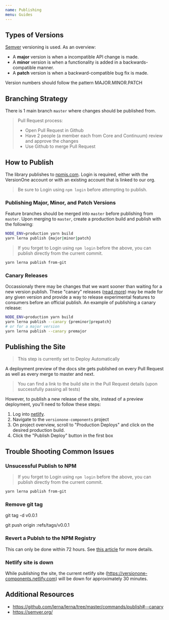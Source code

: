 ```yaml
---
name: Publishing
menu: Guides
---
```


## Types of Versions

[Semver](https://semver.org/) versioning is used. As an overview:

- A **major** version is when a incompatible API change is made.
- A **minor** version is when a functionality is added in a backwards-compatible manner.
- A **patch** version is when a backward-compatible bug fix is made.

Version numbers should follow the pattern MAJOR.MINOR.PATCH

## Branching Strategy

There is 1 main branch `master` where changes should be published from.

> Pull Request process:
>
> - Open Pull Request in Github
> - Have 2 people (a member each from Core and Continuum) review and approve the changes
> - Use Github to merge Pull Request

## How to Publish

The library publishes to [npmjs.com](https://www.npmjs.com/package/@versionone/components). Login is required, either with the VersionOne account or with an existing account that is linked to our org.

> Be sure to Login using `npm login` before attempting to publish.

### Publishing Major, Minor, and Patch Versions

Feature branches should be merged into `master` before publishing from `master`. Upon merging to `master`, create a production build and publish with the following:

```bash
NODE_ENV=production yarn build
yarn lerna publish {major|minor|patch}
```

> If you forget to Login using `npm login` before the above, you can publish directly from the current commit.

```bash
yarn lerna publish from-git
```

### Canary Releases

Occassionaly there may be changes that we want sooner than waiting for a new version publish. These "canary" releases ([read more](https://github.com/lerna/lerna/tree/master/commands/publish#--canary)) may be made for any given version and provide a way to release experimental features to consumers before an official publish. An example of publishing a canary release:

```bash
NODE_ENV=production yarn build
yarn lerna publish --canary {preminor|prepatch}
# or for a major version
yarn lerna publish --canary premajor
```

## Publishing the Site

> This step is currently set to Deploy Automatically

A deployment preview of the docs site gets published on every Pull Request as well as every merge to master and next.

> You can find a link to the build site in the Pull Request details (upon successfully passing all tests)

However, to publish a new release of the site, instead of a preview deployment, you'll need to follow these steps:

1. Log into [netlify](https://www.netlify.com/).
2. Navigate to the `versionone-components` project
3. On project overview, scroll to "Production Deploys" and click on the desired production build.
4. Click the "Publish Deploy" button in the first box

## Trouble Shooting Common Issues

### Unsucessful Publish to NPM

> If you forget to Login using `npm login` before the above, you can publish directly from the current commit.

```bash
yarn lerna publish from-git
```

### Remove git tag

git tag -d v0.0.1

git push origin :refs/tags/v0.0.1

### Revert a Publsh to the NPM Registry

This can only be done within 72 hours. See [this article](https://docs.npmjs.com/unpublishing-packages-from-the-registry) for more details.

### Netlify site is down

While publishing the site, the current netlify site (https://versionone-components.netlify.com) will be down for approximately 30 minutes.

## Additional Resources

- https://github.com/lerna/lerna/tree/master/commands/publish#--canary
- https://semver.org/
